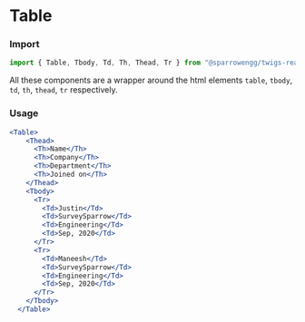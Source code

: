 # Table

### Import

```jsx
import { Table, Tbody, Td, Th, Thead, Tr } from "@sparrowengg/twigs-react";
```

All these components are a wrapper around the html elements `table`, `tbody`, `td`, `th`, `thead`, `tr` respectively.

### Usage 
```jsx live
<Table>
    <Thead>
      <Th>Name</Th>
      <Th>Company</Th>
      <Th>Department</Th>
      <Th>Joined on</Th>
    </Thead>
    <Tbody>
      <Tr>
        <Td>Justin</Td>
        <Td>SurveySparrow</Td>
        <Td>Engineering</Td>
        <Td>Sep, 2020</Td>
      </Tr>
      <Tr>
        <Td>Maneesh</Td>
        <Td>SurveySparrow</Td>
        <Td>Engineering</Td>
        <Td>Sep, 2020</Td>
      </Tr>
    </Tbody>
  </Table>
```